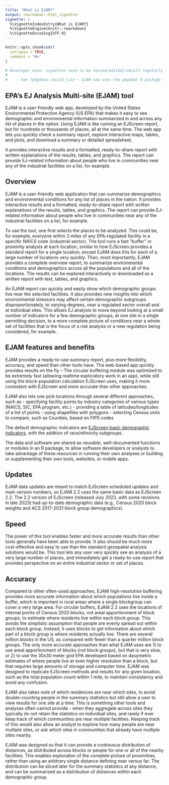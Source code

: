 ```yaml
---
title: "What is EJAM?"
output: rmarkdown::html_vignette
vignette: >
  %\VignetteIndexEntry{What is EJAM?}
  %\VignetteEngine{knitr::rmarkdown}
  %\VignetteEncoding{UTF-8}
---
```


```r
knitr::opts_chunk$set(
  collapse = TRUE,
  comment = "#>"
)
```

```r
# Developer note: vignettes need to be tested/edited/rebuilt regularly
#
#    - See ?pkgdown::build_site - EJAM now uses the pkgdown R package to build help and vignettes as web pages
```

## EPA's EJ Analysis Multi-site (EJAM) tool

EJAM is a user-friendly web app, developed by the
United States Environmental Protection Agency (US EPA)
that makes it easy to see demographic and environmental information 
summarized in and across any list of places in the nation. 
Using EJAM is like running an EJScreen report, 
but for hundreds or thousands of places, 
all at the same time. 
The web app lets you quickly check a summary report, 
explore interactive maps, tables, and plots, and 
download a summary or detailed spreadsheet.

It provides interactive results and a formatted, ready-to-share report with written explanations of the results, tables, and graphics. 
The report can provide EJ-related information about people who live in communities near any of the industrial facilities on a list, for example.

## Overview

EJAM is a user-friendly web application that can summarize demographics and environmental conditions for any list of places in the nation.
It provides interactive results and a formatted, ready-to-share report with written explanations of the results, tables, and graphics.
The report can provide EJ-related information about people who live in communities near any of the industrial facilities on a list, for example.

To use the tool, one first selects the places to be analyzed.
This could be, for example, everyone within 2 miles of any EPA-regulated facility in a specific NAICS code (industrial sector).
The tool runs a fast "buffer" or proximity analysis at each location, 
similar to how EJScreen provides a standard report for a single location, 
except EJAM does this for each of a large number of locations very quickly. 
Then, most importantly, EJAM provides a complete overview report, 
to summarize environmental conditions and demographics 
across all the populations and all of the locations. 
The results can be explored interactively or downloaded as a written report with text, tables, and graphics.

An EJAM report can quickly and easily show which demographic groups live near the selected facilities. 
It also provides new insights into which environmental stressors 
may affect certain demographic subgroups disproportionately, to varying degrees, 
near a regulated sector overall and at individual sites. 
This allows EJ analysis to move beyond looking at a small number of indicators 
for a few demographic groups, at one site in a single permitting decision, 
to a more complete picture of conditions near a whole set of facilities 
that is the focus of a risk analysis or a new regulation being considered, for example.

## EJAM features and benefits

EJAM provides a ready-to-use summary report, plus more flexibility, accuracy, and speed
than other tools have. The web-based app quickly provides results on the fly --
  The circular buffering module was optimized to be extremely fast
(allowing realtime exploratory work in an app),
while still using the block-population calculation EJScreen uses,
making it more consistent with EJScreen and more accurate than other approaches.

EJAM also lets one pick locations through several different approaches, such as 
- specifying facility points by industry categories of various types (NAICS, SIC, EPA program, etc.)
- providing a table of latitudes/longitudes of a list of points
- using shapefiles with polygons
- selecting Census units to compare, such as Counties, based on FIPS codes

The default demographic indicators are
[EJScreen basic demographic indicators](https://www.epa.gov/ejscreen/overview-demographic-indicators-ejscreen "https://www.epa.gov/ejscreen/overview-demographic-indicators-ejscreen"),
with the addition of race/ethnicity subgroups.

The data and software are shared as reusable,
well-documented functions or modules in an R package,
to allow software developers or analysts to take advantage of
these resources in running their own analyses or building or
supplementing their own tools, websites, or mobile apps.

## Updates

EJAM data updates are meant to match EJScreen scheduled updates and main version numbers,
so EJAM 2.2 uses the same basic data as EJScreen 2.2.
The 2.2 version of EJScreen (released July 2023, with some revisions in late 2023)
had up-to-date demographic data
(e.g., Census 2020 block weights and ACS 2017-2021 block group demographics).

## Speed

The power of this tool enables faster and more accurate results than
other tools generally have been able to provide.
It also should be much more cost-effective and easy to use than the
standard geospatial analysis solutions would be.
This tool lets any user very quickly see an analysis of a very large number of places,
and immediately get a ready-to-use report that provides
perspective on an entire industrial sector or set of places.

## Accuracy

Compared to other often-used approaches,
EJAM high-resolution buffering provides more accurate information about which populations live inside a buffer,
which is important in rural areas where a single blockgroup can cover a very large area.
For circular buffers, EJAM 2.2 uses the locations of internal points of Census 2020 blocks,
not areal apportionment of block groups, to estimate where residents live within each block group.
This avoids the simplistic assumption that people are evenly spread out within each block group.
Instead, it uses blocks to get information about which part of a block group is where residents actually live.
There are several million blocks in the US, as compared with fewer than a quarter million block groups.
The only more accurate approaches than what EJAM uses are
1) to use areal apportionment of blocks (not block groups), but that is very slow, or
2) to use the 30x30 meter grid EPA developed based on dasymetric estimates of where people live at even higher resolution than a block,
but that requires large amounts of storage and computer time.
EJAM was designed to replicate EJScreen methods and results for any given location,
such as the total population count within 1 mile, to maintain consistency and avoid any confusion.

EJAM also takes note of which residences are near which sites,
to avoid double-counting people in the summary statistics but still allow a user to view results for one site at a time.
This is something other tools and analyses often cannot provide -
  when they aggregate across sites they typically do not retain the statistics on individual sites,
and rarely if ever keep track of which communities are near multiple facilities.
Keeping track of this would also allow an analyst to explore how many people are near multiple sites,
or ask which sites in communities that already have multiple sites nearby.

EJAM was designed so that it can provide a continuous distribution of distances,
as distributed across blocks or people for one or all of the nearby facilities.
This enables exploration of the complete picture of proximities,
rather than using an arbitrary single distance defining near versus far.
The distribution can be sliced later for the summary statistics at any distance,
and can be summarized as a distribution of distances within each demographic group.
